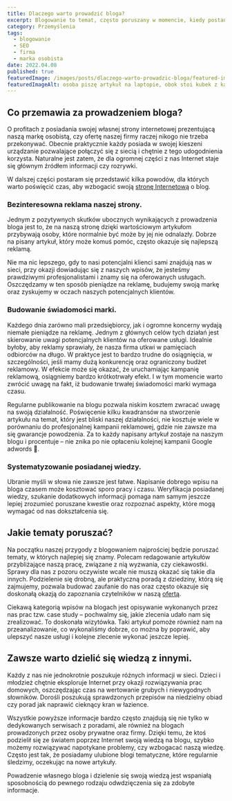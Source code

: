 ```yaml
---
title: Dlaczego warto prowadzić bloga?
excerpt: Blogowanie to temat, często poruszany w momencie, kiedy postanawiamy pokazać się w Internecie. Poznaj jakie korzyści można odnieść dzięki prowadzeniu bloga.
category: Przemyślenia
tags:
  - blogowanie
  - SEO
  - firma
  - marka osobista
date: 2022.04.08
published: true
featuredImage: /images/posts/dlaczego-warto-prowadzic-bloga/featured-image.jpg
featuredImageAlt: osoba piszę artykuł na laptopie, obok stoi kubek z kawą
---
```


## Co przemawia za prowadzeniem bloga?

O profitach z posiadania swojej własnej strony internetowej prezentującą naszą markę osobistą, czy ofertę naszej firmy raczej nikogo nie trzeba przekonywać. Obecnie praktycznie każdy posiada w swojej kieszeni urządzanie pozwalające połączyć się z siecią i chętnie z tego udogodnienia korzysta. Naturalne jest zatem, że dla ogromnej części z nas Internet staje się głównym źródłem informacji czy rozrywki.

W dalszej części postaram się przedstawić kilka powodów, dla których warto poświęcić czas, aby wzbogacić swoją [stronę Internetową](/oferta/tworzenie-stron-internetowych) o blog.

### Bezinteresowna reklama naszej strony.

Jednym z pozytywnych skutków ubocznych wynikających z prowadzenia bloga jest to, że na naszą stronę dzięki wartościowym artykułom przybywają osoby, które normalnie być może by jej nie odnalazły. Dobrze na pisany artykuł, który może komuś pomóc, często okazuje się najlepszą reklamą.

Nie ma nic lepszego, gdy to nasi potencjalni klienci sami znajdują nas w sieci, przy okazji dowiadując się z naszych wpisów, że jesteśmy prawdziwymi profesjonalistami i znamy się na oferowanych usługach. Oszczędzamy w ten sposób pieniądze na reklamę, budujemy swoją markę oraz zyskujemy w oczach naszych potencjalnych klientów.

### Budowanie świadomości marki.

Każdego dnia zarówno mali przedsiębiorcy, jak i ogromne koncerny wydają niemałe pieniądze na reklamę. Jednym z głównych celów tych działań jest skierowanie uwagi potencjalnych klientów na oferowane usługi. Idealnie byłoby, aby reklamy sprawiały, że nasza firma utkwi w pamięciach odbiorców na długo. W praktyce jest to bardzo trudne do osiągnięcia, w szczególności, jeśli mamy dużą konkurencję oraz ograniczony budżet reklamowy. W efekcie może się okazać, że uruchamiając kampanię reklamową, osiągniemy bardzo krótkotrwały efekt. I w tym momencie warto zwrócić uwagę na fakt, iż budowanie trwałej świadomości marki wymaga czasu.

Regularne publikowanie na blogu pozwala niskim kosztem zwracać uwagę na swoją działalność. Poświęcenie kilku kwadransów na stworzenie artykułu na temat, który jest bliski naszej działalności, nie kosztuje wiele w porównaniu do profesjonalnej kampanii reklamowej, gdzie nie zawsze ma się gwarancje powodzenia. Za to każdy napisany artykuł zostaje na naszym blogu i procentuje – nie znika po nie opłaceniu kolejnej kampanii Google adwords 🙂.

### Systematyzowanie posiadanej wiedzy.

Ubranie myśli w słowa nie zawsze jest łatwe. Napisanie dobrego wpisu na bloga czasem może kosztować sporo pracy i czasu. Weryfikacja posiadanej wiedzy, szukanie dodatkowych informacji pomaga nam samym jeszcze lepiej zrozumieć poruszane kwestie oraz rozpoznać aspekty, które mogą wymagać od nas dokształcenia się.

## Jakie tematy poruszać?

Na początku naszej przygody z blogowaniem najprościej będzie poruszać tematy, w których najlepiej się znamy. Polecam redagowanie artykułów przybliżające naszą pracę, związane z nią wyzwania, czy ciekawostki. Sprawy dla nas z pozoru oczywiste wcale nie muszą okazać się takie dla innych. Podzielenie się drobną, ale praktyczną poradą z dziedziny, którą się zajmujemy, pozwala budować zaufanie do nas oraz często okazuje się doskonałą okazją do zapoznania czytelników w naszą [ofertą](/oferta).

Ciekawą kategorią wpisów na blogach jest opisywanie wykonanych przez nas prac tzw. case study – pochwalmy się, jakie zlecenia udało nam się zrealizować. To doskonała wizytówka. Taki artykuł pomoże również nam na przeanalizowanie, co wykonaliśmy dobrze, co można by poprawić, aby ulepszyć nasze usługi i kolejne zlecenie wykonać jeszcze lepiej.

## Zawsze warto dzielić się wiedzą z innymi.

Każdy z nas nie jednokrotnie poszukuje różnych informacji w sieci. Dzieci i młodzież chętnie eksploruje Internet przy okazji rozwiązywania prac domowych, oszczędzając czas na wertowanie grubych i niewygodnych słowników. Dorośli poszukują sprawdzonych przepisów na niedzielny obiad czy porad jak naprawić cieknący kran w łazience.

Wszystkie powyższe informacje bardzo często znajdują się nie tylko w dedykowanych serwisach z poradami, ale również na blogach prowadzonych przez osoby prywatne oraz firmy. Dzięki temu, że ktoś podzielił się ze światem poprzez Internet swoją wiedzą na blogu, szybko możemy rozwiązywać napotykane problemy, czy wzbogacać naszą wiedzę. Często jest tak, że posiadamy ulubione blogi tematyczne, które regularnie śledzimy, oczekując na nowe artykuły.

Powadzenie własnego bloga i dzielenie się swoją wiedzą jest wspaniałą sposobnością do pewnego rodzaju odwdzięczenia się za zdobyte informacje.
